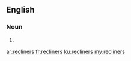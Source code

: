 ==English==

===Noun===
{{head|en|plural}}

# {{plural of|recliner|lang=en|nocat=1}}

[[ar:recliners]]
[[fr:recliners]]
[[ku:recliners]]
[[my:recliners]]